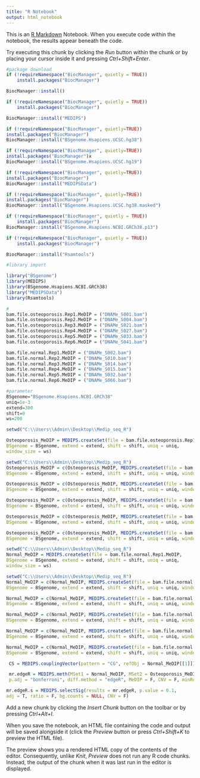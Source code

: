 ---
title: "R Notebook"
output: html_notebook
---

This is an [R Markdown](http://rmarkdown.rstudio.com) Notebook. When you execute code within the notebook, the results appear beneath the code. 

Try executing this chunk by clicking the *Run* button within the chunk or by placing your cursor inside it and pressing *Ctrl+Shift+Enter*. 


```{r}
#package download
if (!requireNamespace("BiocManager", quietly = TRUE))
    install.packages("BiocManager")

BiocManager::install()

if (!requireNamespace("BiocManager", quietly = TRUE))
    install.packages("BiocManager")

BiocManager::install("MEDIPS")

if (!requireNamespace("BiocManager", quietly=TRUE))
install.packages("BiocManager")
BiocManager::install("BSgenome.Hsapiens.UCSC.hg38")

if (!requireNamespace("BiocManager", quietly=TRUE))
install.packages("BiocManager")x
BiocManager::install("BSgenome.Hsapiens.UCSC.hg19")

if (!requireNamespace("BiocManager", quietly=TRUE))
install.packages("BiocManager")
BiocManager::install("MEDIPSData")

if (!requireNamespace("BiocManager", quietly=TRUE))
install.packages("BiocManager")
BiocManager::install("BSgenome.Hsapiens.UCSC.hg38.masked")

if (!requireNamespace("BiocManager", quietly = TRUE))
    install.packages("BiocManager")
BiocManager::install("BSgenome.Hsapiens.NCBI.GRCh38.p13")

if (!requireNamespace("BiocManager", quietly = TRUE))
    install.packages("BiocManager")

BiocManager::install("Rsamtools")
```


```{r}
#library import

library("BSgenome")
library(MEDIPS)
library(BSgenome.Hsapiens.NCBI.GRCh38)
library("MEDIPSData")
library(Rsamtools)
```


```{r}
#
bam.file.osteoporosis.Rep1.MeDIP = ("DNAMe_S001.bam")
bam.file.osteoporosis.Rep2.MeDIP = ("DNAMe_S004.bam")
bam.file.osteoporosis.Rep3.MeDIP = ("DNAMe_S021.bam")
bam.file.osteoporosis.Rep4.MeDIP = ("DNAMe_S027.bam")
bam.file.osteoporosis.Rep5.MeDIP = ("DNAMe_S033.bam")
bam.file.osteoporosis.Rep6.MeDIP = ("DNAMe_S041.bam")

bam.file.normal.Rep1.MeDIP = ("DNAMe_S002.bam")
bam.file.normal.Rep2.MeDIP = ("DNAMe_S010.bam")
bam.file.normal.Rep3.MeDIP = ("DNAMe_S014.bam")
bam.file.normal.Rep4.MeDIP = ("DNAMe_S015.bam")
bam.file.normal.Rep5.MeDIP = ("DNAMe_S032.bam")
bam.file.normal.Rep6.MeDIP = ("DNAMe_S066.bam")
```

```{r}
#parameter
BSgenome="BSgenome.Hsapiens.NCBI.GRCh38"
uniq=1e-3
extend=300
shift=0
ws=200
```


```{r}
setwd("C:\\Users\\Admin\\Desktop\\Medip_seq_R")

Osteoporosis_MeDIP = MEDIPS.createSet(file = bam.file.osteoporosis.Rep1.MeDIP,
BSgenome = BSgenome, extend = extend, shift = shift, uniq = uniq,
window_size = ws)
```
```{r}
setwd("C:\\Users\\Admin\\Desktop\\Medip_seq_R")
Osteoporosis_MeDIP = c(Osteoporosis_MeDIP, MEDIPS.createSet(file = bam.file.osteoporosis.Rep2.MeDIP,
BSgenome = BSgenome, extend = extend, shift = shift, uniq = uniq, window_size = ws))

Osteoporosis_MeDIP = c(Osteoporosis_MeDIP, MEDIPS.createSet(file = bam.file.osteoporosis.Rep3.MeDIP,
BSgenome = BSgenome, extend = extend, shift = shift, uniq = uniq, window_size = ws))

Osteoporosis_MeDIP = c(Osteoporosis_MeDIP, MEDIPS.createSet(file = bam.file.osteoporosis.Rep4.MeDIP,
BSgenome = BSgenome, extend = extend, shift = shift, uniq = uniq, window_size = ws))

Osteoporosis_MeDIP = c(Osteoporosis_MeDIP, MEDIPS.createSet(file = bam.file.osteoporosis.Rep5.MeDIP,
BSgenome = BSgenome, extend = extend, shift = shift, uniq = uniq, window_size = ws))

Osteoporosis_MeDIP = c(Osteoporosis_MeDIP, MEDIPS.createSet(file = bam.file.osteoporosis.Rep6.MeDIP,
BSgenome = BSgenome, extend = extend, shift = shift, uniq = uniq, window_size = ws))
```



```{r}
setwd("C:\\Users\\Admin\\Desktop\\Medip_seq_R")
Normal_MeDIP = MEDIPS.createSet(file = bam.file.normal.Rep1.MeDIP,
BSgenome = BSgenome, extend = extend, shift = shift, uniq = uniq,
window_size = ws)
```

```{r}
setwd("C:\\Users\\Admin\\Desktop\\Medip_seq_R")
Normal_MeDIP = c(Normal_MeDIP, MEDIPS.createSet(file = bam.file.normal.Rep2.MeDIP,
BSgenome = BSgenome, extend = extend, shift = shift, uniq = uniq, window_size = ws))

Normal_MeDIP = c(Normal_MeDIP, MEDIPS.createSet(file = bam.file.normal.Rep3.MeDIP,
BSgenome = BSgenome, extend = extend, shift = shift, uniq = uniq, window_size = ws))

Normal_MeDIP = c(Normal_MeDIP, MEDIPS.createSet(file = bam.file.normal.Rep4.MeDIP,
BSgenome = BSgenome, extend = extend, shift = shift, uniq = uniq, window_size = ws))

Normal_MeDIP = c(Normal_MeDIP, MEDIPS.createSet(file = bam.file.normal.Rep5.MeDIP,
BSgenome = BSgenome, extend = extend, shift = shift, uniq = uniq, window_size = ws))

Normal_MeDIP = c(Normal_MeDIP, MEDIPS.createSet(file = bam.file.normal.Rep6.MeDIP,
BSgenome = BSgenome, extend = extend, shift = shift, uniq = uniq, window_size = ws))

```




```{r}
 CS = MEDIPS.couplingVector(pattern = "CG", refObj = Normal_MeDIP[[1]])
```


```{r}
 mr.edgeR = MEDIPS.meth(MSet1 = Normal_MeDIP, MSet2 = Osteoporosis_MeDIP,
 p.adj = "bonferroni", diff.method = "edgeR", MeDIP = F, CNV = F, minRowSum = 10)

```

```{r}
mr.edgeR.s = MEDIPS.selectSig(results = mr.edgeR, p.value = 0.1,
adj = T, ratio = F, bg.counts = NULL, CNV = F)
```








Add a new chunk by clicking the *Insert Chunk* button on the toolbar or by pressing *Ctrl+Alt+I*.

When you save the notebook, an HTML file containing the code and output will be saved alongside it (click the *Preview* button or press *Ctrl+Shift+K* to preview the HTML file).

The preview shows you a rendered HTML copy of the contents of the editor. Consequently, unlike *Knit*, *Preview* does not run any R code chunks. Instead, the output of the chunk when it was last run in the editor is displayed.
